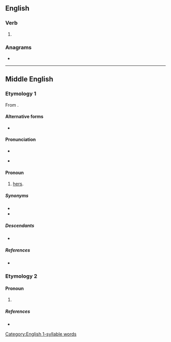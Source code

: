{{also|Hires|hi-res|híres}}
==English==

===Verb===
{{head|en|verb form}}

# {{en-third-person singular of|hire}}

===Anagrams===
* {{anagrams|en|a=ehirs|-shire|Hiser|Sheri|Shier|Shire|heirs|reish|shier|shire}}

[[Category:English 1-syllable words]]

----

==Middle English==

===Etymology 1===
From {{affix|enm|hire|-es}}.

====Alternative forms====
* {{alter|enm|hyres|hirs|hyrs|hirres|hyrres|heres|hers|hereys|heores|hures}}

====Pronunciation====
* {{IPA|enm|/ˈhiris/}}
* {{a|Late ME}} {{IPA|enm|/ˈhirz/}}

====Pronoun====
{{head|enm|pronoun|nominative|sche}}

# {{n-g|Third-person singular feminine genitive pronoun:}} [[hers]].

=====Synonyms=====
* {{l|enm|hire}}
* {{l|enm|hiren}}

=====Descendants=====
* {{desc|en|hers}}

=====References=====
* {{R:MED Online|entry= hires, (pron.) |id=MED20868 |accessdate=10 May 2018}}

===Etymology 2===

====Pronoun====
{{head|enm|pronoun}}

# {{alt form|enm|heres}}

=====References=====
* {{R:MED Online|entry= heres, (pron.) |id=MED20508 |accessdate=12 June 2018}}